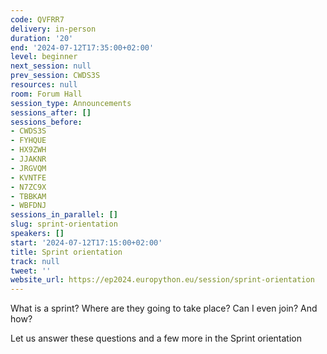 ```yaml
---
code: QVFRR7
delivery: in-person
duration: '20'
end: '2024-07-12T17:35:00+02:00'
level: beginner
next_session: null
prev_session: CWDS3S
resources: null
room: Forum Hall
session_type: Announcements
sessions_after: []
sessions_before:
- CWDS3S
- FYHQUE
- HX9ZWH
- JJAKNR
- JRGVQM
- KVNTFE
- N7ZC9X
- TBBKAM
- WBFDNJ
sessions_in_parallel: []
slug: sprint-orientation
speakers: []
start: '2024-07-12T17:15:00+02:00'
title: Sprint orientation
track: null
tweet: ''
website_url: https://ep2024.europython.eu/session/sprint-orientation
---
```


What is a sprint?
Where are they going to take place?
Can I even join? And how?

Let us answer these questions and a few more in the Sprint orientation
